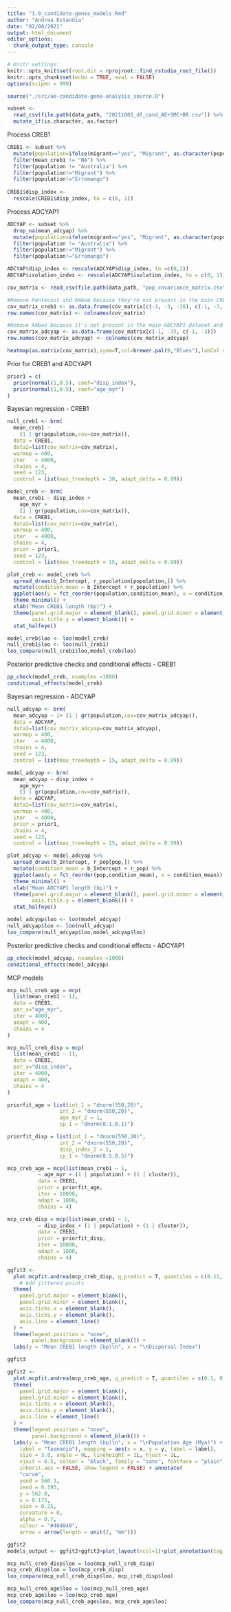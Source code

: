 ```yaml
---
title: "1.0_candidate-genes_models.Rmd"
author: "Andrea Estandia"
date: "02/08/2021"
output: html_document
editor_options: 
  chunk_output_type: console
---
```


```r
# Knitr settings: 
knitr::opts_knit$set(root.dir = rprojroot::find_rstudio_root_file())
knitr::opts_chunk$set(echo = TRUE, eval = FALSE)
options(scipen = 999)
```

```r
source("./src/ae-candidate-gene-analysis_source.R")
```

```r
subset <-
  read_csv(file.path(data_path, "20211001_df_cand_AE+SMC+BR.csv")) %>%
  mutate_if(is.character, as.factor)
```

Process CREB1
```r
CREB1 <- subset %>%
  mutate(population=ifelse(migrant=="yes", "Migrant", as.character(population))) %>% 
  filter(mean_creb1 != "NA") %>% 
  filter(population != "Australia") %>% 
  filter(population!="Migrant") %>% 
  filter(population!="Erromango")
  
CREB1$disp_index <-
  rescale(CREB1$disp_index, to = c(0, 1))
```

Process ADCYAP1
```r
ADCYAP <- subset %>%
  drop_na(mean_adcyap) %>% 
  mutate(population=ifelse(migrant=="yes", "Migrant", as.character(population))) %>% 
  filter(population != "Australia") %>% 
  filter(population!="Migrant") %>% 
  filter(population!="Erromango")

ADCYAP$disp_index <- rescale(ADCYAP$disp_index, to =c(0,1))
ADCYAP$isolation_index <- rescale(ADCYAP$isolation_index, to = c(0, 1))
```

```r
cov_matrix <- read_csv(file.path(data_path, "pop_covariance_matrix.csv"))

#Remove Pentecost and Ambae because they're not present in the main CREB1 dataset and Australia because it's the population source
cov_matrix_creb1 <- as.data.frame(cov_matrix[c(-1, -3, -16), c(-1, -3, -16)])
row.names(cov_matrix) <- colnames(cov_matrix)

#Remove Ambae because it's not present in the main ADCYAP1 dataset and Australia because it's the source 
cov_matrix_adcyap <- as.data.frame(cov_matrix[c(-1, -3), c(-1, -3)])
row.names(cov_matrix_adcyap) <- colnames(cov_matrix_adcyap)

```

```r
heatmap(as.matrix(cov_matrix),symm=T,col=brewer.pal(9,"Blues"),labCol = FALSE)
```

Prior for CREB1 and ADCYAP1
```r
prior1 = c(
  prior(normal(1,0.5), coef="disp_index"),
  prior(normal(1,0.5), coef="age_myr")
)
```

Bayesian regression - CREB1
```r
null_creb1 <- brm(
  mean_creb1 ~ 
    (1 | gr(population,cov=cov_matrix)),
  data = CREB1,
  data2=list(cov_matrix=cov_matrix),
  warmup = 400,
  iter   = 4000,
  chains = 4,
  seed = 123, 
  control = list(max_treedepth = 30, adapt_delta = 0.99))

model_creb <- brm(
  mean_creb1 ~ disp_index + 
    age_myr +
    (1 | gr(population,cov=cov_matrix)),
  data = CREB1,
  data2=list(cov_matrix=cov_matrix),
  warmup = 400,
  iter   = 4000,
  chains = 4,
  prior = prior1,
  seed = 123, 
  control = list(max_treedepth = 15, adapt_delta = 0.99))

plot_creb <- model_creb %>%
  spread_draws(b_Intercept, r_population[population,]) %>%
  mutate(condition_mean = b_Intercept + r_population) %>%
  ggplot(aes(y = fct_reorder(population,condition_mean), x = condition_mean)) +
  theme_minimal() + 
  xlab("Mean CREB1 length (bp)") + 
  theme(panel.grid.major = element_blank(), panel.grid.minor = element_blank(),
        axis.title.y = element_blank()) +
  stat_halfeye() 

model_creb$loo <- loo(model_creb)
null_creb1$loo <- loo(null_creb1)
loo_compare(null_creb1$loo,model_creb$loo)
```

Posterior predictive checks and conditional effects - CREB1
```r
pp_check(model_creb, nsamples =1000)
conditional_effects(model_creb)
```


Bayesian regression - ADCYAP
```r
null_adcyap <- brm(
  mean_adcyap ~ 1+ (1 | gr(population,cov=cov_matrix_adcyap)),
  data = ADCYAP,
  data2=list(cov_matrix_adcyap=cov_matrix_adcyap),
  warmup = 400,
  iter   = 4000,
  chains = 4,
  seed = 123, 
  control = list(max_treedepth = 15, adapt_delta = 0.99))

model_adcyap <- brm(
  mean_adcyap ~ disp_index + 
    age_myr+
    (1 | gr(population,cov=cov_matrix)),
  data = ADCYAP,
  data2=list(cov_matrix=cov_matrix),
  warmup = 400,
  iter   = 4000,
  prior = prior1,
  chains = 4,
  seed = 123, 
  control = list(max_treedepth = 15, adapt_delta = 0.99))

plot_adcyap <- model_adcyap %>%
  spread_draws(b_Intercept, r_pop[pop,]) %>%
  mutate(condition_mean = b_Intercept + r_pop) %>%
  ggplot(aes(y = fct_reorder(pop,condition_mean), x = condition_mean)) +
  theme_minimal() + 
  xlab("Mean ADCYAP1 length (bp)") + 
  theme(panel.grid.major = element_blank(), panel.grid.minor = element_blank(),
        axis.title.y = element_blank()) +
  stat_halfeye() 

model_adcyap$loo <- loo(model_adcyap)
null_adcyap$loo <- loo(null_adcyap)
loo_compare(null_adcyap$loo,model_adcyap$loo)
```

Posterior predictive checks and conditional effects - ADCYAP1
```r
pp_check(model_adcyap, nsamples =1000)
conditional_effects(model_adcyap)
```


MCP models

```r
mcp_null_creb_age = mcp(
  list(mean_creb1 ~ 1),
  data = CREB1,
  par_x="age_myr",
  iter = 4000,
  adapt = 400,
  chains = 4
)

mcp_null_creb_disp = mcp(
  list(mean_creb1 ~ 1),
  data = CREB1,
  par_x="disp_index",
  iter = 4000,
  adapt = 400,
  chains = 4
)

priorfit_age = list(int_1 = "dnorm(550,20)",
                 int_2 = "dnorm(550,20)",
                 age_myr_2 = 1,
                 cp_1 = "dnorm(0.1,0.1)")

priorfit_disp = list(int_1 = "dnorm(550,20)",
                 int_2 = "dnorm(550,20)",
                 disp_index_2 = 1,
                 cp_1 = "dnorm(0.5,0.5)")

mcp_creb_age = mcp(list(mean_creb1 ~ 1,
          ~ age_myr + (1 | population) + (1 | cluster)),
          data = CREB1,
          prior = priorfit_age,
          iter = 10000,
          adapt = 1000,
          chains = 4)

mcp_creb_disp = mcp(list(mean_creb1 ~ 1,
          ~ disp_index + (1 | population) + (1 | cluster)),
          data = CREB1,
          prior = priorfit_disp,
          iter = 10000,
          adapt = 1000,
          chains = 4)

ggfit3 <- 
  plot.mcpfit.andrea(mcp_creb_disp, q_predict = T, quantiles = c(0.11, 0.89), reverse_xaxis = TRUE) +
    # Add jittered points
  theme(
    panel.grid.major = element_blank(),
    panel.grid.minor = element_blank(),
    axis.ticks.x = element_blank(),
    axis.ticks.y = element_blank(),
    axis.line = element_line()
  ) +
  theme(legend.position = "none",
        panel.background = element_blank()) +
  labs(y = "Mean CREB1 length (bp)\n", x = "\nDispersal Index")

ggfit3

ggfit2 <-
  plot.mcpfit.andrea(mcp_creb_age, q_predict = T, quantiles = c(0.1, 0.89)) +
  theme(
    panel.grid.major = element_blank(),
    panel.grid.minor = element_blank(),
    axis.ticks.x = element_blank(),
    axis.ticks.y = element_blank(),
    axis.line = element_line()
  ) +
  theme(legend.position = "none",
        panel.background = element_blank()) +
  labs(y = "Mean CREB1 length (bp)\n", x = "\nPopulation Age (Mya)") + geom_text(data = data.frame(x = 0.18, y = 563.53306667085, 
    label = "Tasmania"), mapping = aes(x = x, y = y, label = label), 
    size = 3.8, angle = 0L, lineheight = 1L, hjust = 1L, 
    vjust = 0.5, colour = "black", family = "sans", fontface = "plain", 
    inherit.aes = FALSE, show.legend = FALSE) + annotate(
    "curve",
    yend = 560.3,
    xend = 0.195,
    y = 562.8,
    x = 0.175,
    size = 0.25,
    curvature = 0,
    alpha = 0.7,
    colour = "#404040",
    arrow = arrow(length = unit(2, "mm")))

ggfit2
models_output <- ggfit2+ggfit3+plot_layout(ncol=1)+plot_annotation(tag_levels = 'A')

mcp_null_creb_disp$loo = loo(mcp_null_creb_disp)
mcp_creb_disp$loo = loo(mcp_creb_disp)
loo_compare(mcp_null_creb_disp$loo, mcp_creb_disp$loo)

mcp_null_creb_age$loo = loo(mcp_null_creb_age)
mcp_creb_age$loo = loo(mcp_creb_age)
loo_compare(mcp_null_creb_age$loo, mcp_creb_age$loo)
```


